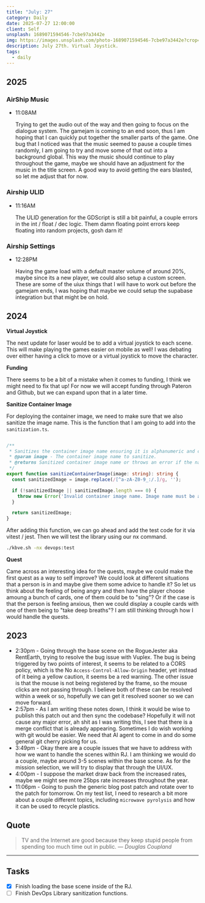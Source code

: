 ```yaml
---
title: "July: 27"
category: Daily
date: 2025-07-27 12:00:00
client: Self
unsplash: 1689071594546-7cbe97a3442e
img: https://images.unsplash.com/photo-1689071594546-7cbe97a3442e?crop=entropy&cs=srgb&fm=jpg&ixid=MnwzNjM5Nzd8MHwxfHJhbmRvbXx8fHx8fHx8fDE2ODE3NDg2ODY&ixlib=rb-4.0.3&q=85
description: July 27th. Virtual Joystick.
tags:
  - daily
---
```


## 2025

### AirShip Music

-   11:08AM
    
    Trying to get the audio out of the way and then going to focus on the dialogue system.
    The gamejam is coming to an end soon, thus I am hoping that I can quickly put together the smaller parts of the game.
    One bug that I noticed was that the music seemed to pause a couple times randomly, I am going to try and move some of that out into a background global.
    This way the music should continue to play throughout the game, maybe we should have an adjustment for the music in the title screen.
    A good way to avoid getting the ears blasted, so let me adjust that for now.

### Airship ULID

-   11:16AM

    The ULID generation for the GDScript is still a bit painful, a couple errors in the int / float / dec logic.
    Them damn floating point errors keep floating into random projects, gosh darn it!

### Airship Settings

-   12:28PM

    Having the game load with a default master volume of around 20%, maybe since its a new player, we could also setup a custom screen.
    These are some of the uiux things that I will have to work out before the gamejam ends, I was hoping that maybe we could setup the supabase integration but that might be on hold.

## 2024

**Virtual Joystick**

The next update for laser would be to add a virtual joystick to each scene.
This will make playing the games easier on mobile as well!
I was debating over either having a click to move or a virtual joystick to move the character.

**Funding**

There seems to be a bit of a mistake when it comes to funding, I think we might need to fix that up!
For now we will accept funding through Pateron and Github, but we can expand upon that in a later time.

**Sanitize Container Image**

For deploying the container image, we need to make sure that we also sanitize the image name.
This is the function that I am going to add into the `sanitization.ts`.

```ts

/**
 * Sanitizes the container image name ensuring it is alphanumeric and can include underscores, slashes, colons, and periods.
 * @param image - The container image name to sanitize.
 * @returns Sanitized container image name or throws an error if the name is invalid.
 */
export function sanitizeContainerImage(image: string): string {
  const sanitizedImage = image.replace(/[^a-zA-Z0-9_:/.]/g, '');

  if (!sanitizedImage || sanitizedImage.length === 0) {
    throw new Error('Invalid container image name. Image name must be alphanumeric and can include underscores, slashes, colons, and periods.');
  }

  return sanitizedImage;
}

```

After adding this function, we can go ahead and add the test code for it via vitest / jest.
Then we will test the library using our nx command.

```bash
./kbve.sh -nx devops:test
```

**Quest**

Came across an interesting idea for the quests, maybe we could make the first quest as a way to self improve?
We could look at different situations that a person is in and maybe give them some advice to handle it?
So let us think about the feeling of being angry and then have the player choose amoung a bunch of cards, one of them could be to "sing"?
Or if the case is that the person is feeling anxious, then we could display a couple cards with one of them being to "take deep breaths"?
I am still thinking through how I would handle the quests.

<Adsense />

## 2023
- 2:30pm - Going through the base scene on the RogueJester aka RentEarth, trying to resolve the bug issue with Vuplex. The bug is being triggered by two points of interest, it seems to be related to a CORS policy, which is the No `Access-Control-Allow-Origin` header, yet instead of it being a yellow caution, it seems be a red warning. The other issue is that the mouse is not being registered by the frame, so the mouse clicks are not passing through. I believe both of these can be resolved within a week or so, hopefully we can get it resolved sooner so we can move forward. 
- 2:57pm - As I am writing these notes down, I think it would be wise to publish this patch out and then sync the codebase? Hopefully it will not cause any major error, ah shit as I was writing this, I see that there is a merge conflict that is already appearing. Sometimes I do wish working with git would be easier. We need that AI agent to come in and do some general git cherry picking for us.
- 3:49pm - Okay there are a couple issues that we have to address with how we want to handle the scenes within RJ. I am thinking we would do a couple, maybe around 3-5 scenes within the base scene. As for the mission selection, we will try to display that through the UI/UX.
- 4:00pm - I suppose the market draw back from the increased rates, maybe we might see more 25bps rate increases throughout the year. 
- 11:06pm - Going to push the generic blog post patch and rotate over to the patch for tomorrow. On my test list, I need to research a bit more about a couple different topics, including `microwave pyrolysis` and how it can be used to recycle plastics.

## Quote

> TV and the Internet are good because they keep stupid people from spending too much time out in public.
> — <cite>Douglas Coupland</cite>

---

## Tasks

- [X] Finish loading the base scene inside of the RJ.
- [ ] Finish DevOps Library sanitization functions.